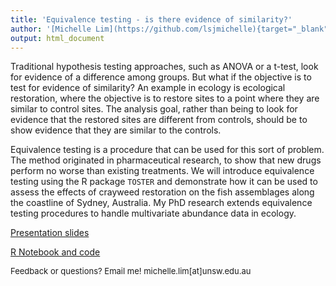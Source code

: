 ```yaml
---
title: 'Equivalence testing - is there evidence of similarity?'
author: '[Michelle Lim](https://github.com/lsjmichelle){target="_blank"} for [Eco-Stats Lab](http://eco-stats.blogspot.com/){target="_blank"}, 14 May 2021'
output: html_document
---
```


Traditional hypothesis testing approaches, such as ANOVA or a t-test, look for evidence of a difference among groups. But what if the objective is to test for evidence of similarity?  An example in ecology is ecological restoration, where the objective is to restore sites to a point where they are similar to control sites. The analysis goal, rather than being to look for evidence that the restored sites are different from controls, should be to show evidence that they are similar to the controls.

Equivalence testing is a procedure that can be used for this sort of problem. The method originated in pharmaceutical research, to show that new drugs perform no worse than existing treatments. We will introduce equivalence testing using the R package `TOSTER` and demonstrate how it can be used to assess the effects of crayweed restoration on the fish assemblages along the coastline of Sydney, Australia. My PhD research extends equivalence testing procedures to handle multivariate abundance data in ecology.

[Presentation slides](slides.html){target="_blank"}

[R Notebook and code](code.html)

<div class="tooltip">
  <p style="font-size:13px">Feedback or questions? Email me!
    <span class="tooltiptext">michelle.lim[at]unsw.edu.au</span
  </p>
</div>
